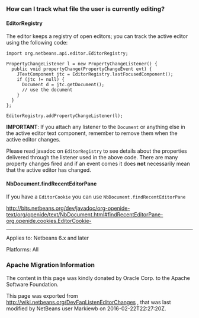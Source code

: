 <!--

    Licensed to the Apache Software Foundation (ASF) under one
    or more contributor license agreements.  See the NOTICE file
    distributed with this work for additional information
    regarding copyright ownership.  The ASF licenses this file
    to you under the Apache License, Version 2.0 (the
    "License"); you may not use this file except in compliance
    with the License.  You may obtain a copy of the License at

      http://www.apache.org/licenses/LICENSE-2.0

    Unless required by applicable law or agreed to in writing,
    software distributed under the License is distributed on an
    "AS IS" BASIS, WITHOUT WARRANTIES OR CONDITIONS OF ANY
    KIND, either express or implied.  See the License for the
    specific language governing permissions and limitations
    under the License.

-->

===How can I track what file the user is currently editing?===

====EditorRegistry====
The editor keeps a registry of open editors;  you can track the active editor using the following code:

<pre>
import org.netbeans.api.editor.EditorRegistry;

PropertyChangeListener l = new PropertyChangeListener() {
  public void propertyChange(PropertyChangeEvent evt) {
    JTextComponent jtc = EditorRegistry.lastFocusedComponent();
    if (jtc != null) {
      Document d = jtc.getDocument();
      // use the document
    }
  }
};

EditorRegistry.addPropertyChangeListener(l);
</pre>

'''IMPORTANT''': If you attach any listener to the <tt>Document</tt> or anything else in the active editor text component, remember to remove them when the active editor changes.

Please read javadoc on <tt>EditorRegistry</tt> to see details about the properties delivered through the listener used in the above code. There are many property changes fired and if an event comes it does '''not''' necessarily mean that the active editor has changed.


====NbDocument.findRecentEditorPane====
If you have a <code>EditorCookie</code> you can use <code>NbDocument.findRecentEditorPane</code>

http://bits.netbeans.org/dev/javadoc/org-openide-text/org/openide/text/NbDocument.html#findRecentEditorPane-org.openide.cookies.EditorCookie-

-----

Applies to: Netbeans 6.x and later

Platforms: All

===Apache Migration Information===

The content in this page was kindly donated by Oracle Corp. to the
Apache Software Foundation.

This page was exported from http://wiki.netbeans.org/DevFaqListenEditorChanges , 
that was last modified by NetBeans user Markiewb 
on 2016-02-22T22:27:20Z.

